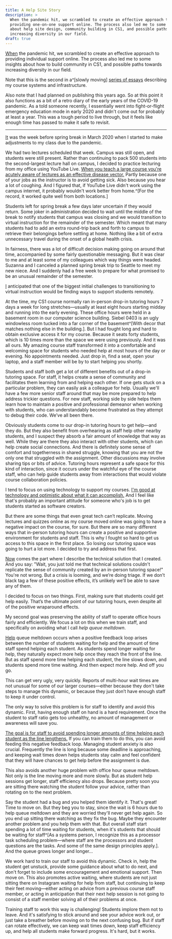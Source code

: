 ```yaml
---
title: A Help Site Story
description: >
  When the pandemic hit, we scrambled to create an effective approach to
  providing one-on-one support online. The process also led me to some insights
  about help site design, community building in CS1, and possible paths towards
  increasing diversity in our field.
draft: true
---
```


[When](-) the pandemic hit, we scrambled to create an effective approach to providing individual support online.
The process also led me to some insights about how to build community in CS1, and possible paths towards increasing diversity in our field.

Note that this is the second in a^[slowly moving] [series of essays](/essays/2022-04-08-my-cs1-backend) describing my course systems and infrastructure.

Also note that I had planned on publishing this years ago.
So at this point it also functions as a bit of a retro diary of the early years of the COVID-19 pandemic.
As a told someone recently, I essentially went into fight-or-flight emergency education mode in early 2020 and didn't come out for probably at least a year.
This was a tough period to live through, but it feels like enough time has passed to make it safe to revisit.

---

[It](-) was the week before spring break in March 2020 when I started to make adjustments to my class due to the pandemic.

We had two lectures scheduled that week.
Campus was still open, and students were still present.
Rather than continuing to pack 500 students into the second-largest lecture hall on campus, I decided to practice lecturing from my office using YouTube Live.
[When you teach a large course you're acutely aware of lectures as an effective disease vector.](+)
Partly because one of your jobs as the instructor is to avoid getting sick.
Also because you hear a lot of coughing.
And I figured that, if YouTube Live didn't work using the campus internet, it probably wouldn't work better from home.^[For the record, it worked quite well from both locations.]

Students left for spring break a few days later uncertain if they would return.
Some joker in administration decided to wait until the middle of the break to notify students that campus was closing and we would transition to virtual instruction for the remainder of the semester.
Which meant that many students had to add an extra round-trip back and forth to campus to retrieve their belongings before settling at home.
Nothing like a bit of extra unnecessary travel during the onset of a global health crisis.

In fairness, there was a lot of difficult decision making going on around that time, accompanied by some fairly questionable messaging.
But it was clear to me and at least some of my colleagues which way things were headed.
Suzanna and I canceled a planned spring break trip to Seattle to meet my new niece.
And I suddenly had a free week to prepare for what promised to be an unusual remainder of the semester.

[I](-) anticipated that one of the biggest initial challenges to transitioning to virtual instruction would be finding ways to support students remotely.

At the time, my CS1 course normally ran in-person drop-in tutoring hours 7 days a week for long stretches—usually at least eight hours starting midday and running into the early evening.
These office hours were held in a basement room in our computer science building.
Siebel 0403 is an ugly windowless room tucked into a far corner of the basement^[With decor that matches nothing else in the building.].
But I had fought long and hard to obtain exclusive access it for my course.
Because it seats forty students, which is 10 times more than the space we were using previously.
And it was all ours.
My amazing course staff transformed it into a comfortable and welcoming space for students who needed help at most hours of the day or evening.
No appointments needed.
Just drop in, find a seat, open your laptop, and a staff member will be by to start helping you shortly.

Students and staff both get a lot of different benefits out of a drop-in tutoring space.
For staff, it helps create a sense of community and facilitates them learning from and helping each other.
If one gets stuck on a particular problem, they can easily ask a colleague for help.
Usually we'll have a few more senior staff around that may be more prepared to help address trickier questions.
For new staff, working side by side helps them learn how to maintain a positive and professional demeanor when working with students, who can understandably become frustrated as they attempt to debug their code.
We’ve all been there.

Obviously students come to our drop-in tutoring hours to get help—and they do.
But they also benefit from overhearing as staff help other nearby students, and I suspect they absorb a fair amount of knowledge that way as well.
While they are there they also interact with other students, which can help create social connections.
And there is definitely some sense of comfort and togetherness in shared struggle, knowing that you are not the only one that struggled with the assignment.
Other discussions may involve sharing tips or bits of advice.
Tutoring hours represent a safe space for this kind of interaction, since it occurs under the watchful eye of the course staff, who can help guide students away from interactions that would violate course collaboration policies.

I tend to focus on using technology to support my courses.
[I'm good at technology and optimistic about what it can accomplish.](+)
And I feel like that's probably an important attitude for someone who's job is to get students started as software creators.

But there are some things that even great tech can’t replicate.
Moving lectures and quizzes online as my course moved online was going to have a negative impact on the course, for sure.
But there are so many different ways that in-person tutoring hours can create a positive and supportive environment for students and staff. 
This is why I fought so hard to get us access to this space in the first place.
So losing our tutoring space was going to hurt a lot more.
I decided to try and address that first.

[Now](-) comes the part where I describe the technical solution that I created.
And you say: "Wait, you just told me that technical solutions couldn't replicate the sense of community created by an in-person tutoring space!"
You're not wrong.
But a crisis is looming, and we’re doing triage.
If we don’t black tag a few of these positive effects, it’s unlikely we’ll be able to save any of them.

I decided to focus on two things.
First, making sure that students could get help easily.
That’s the ultimate point of our tutoring hours, even despite all of the positive wraparound effects.

My second goal was preserving the ability of staff to operate office hours fairly and efficiently.
We focus a lot on this when we train staff, and specifically on avoiding what I call _help queue meltdown_.

[Help](-) queue meltdown occurs when a positive feedback loop arises between the number of students waiting for help and the amount of time staff spend helping each student.
As students spend longer waiting for help, they naturally expect more help once they reach the front of the line.
But as staff spend more time helping each student, the line slows down, and students spend more time waiting.
And then expect more help.
And off you go.

This can get very ugly, very quickly.
Reports of multi-hour wait times are not unusual for some of our larger courses—either because they don't take steps to manage this dynamic, or because they just don’t have enough staff to keep it under control.

The only way to solve this problem is for staff to identify and avoid this dynamic.
First, having enough staff on hand is a hard requirement.
Once the student to staff ratio gets too unhealthy, no amount of management or awareness will save you.

[The goal is for staff to avoid spending longer amounts of time helping each student as the line lengthens.](+)
If you can train them to do this, you can avoid feeding this negative feedback loop.
Managing student anxiety is also crucial.
Frequently the line is long because some deadline is approaching, and keeping wait times down helps students stay calm and feel confident that they will have chances to get help before the assignment is due.

This also avoids another huge problem with office hour queue meltdown.
Not only is the line moving more and more slowly.
But as student help sessions get longer, staff efficiency also drops.
Because pretty soon you are sitting there watching the student follow your advice, rather than rotating on to the next problem.

Say the student had a bug and you helped them identify it.
That's great! Time to move on.
But they beg you to stay, since the wait is 6 hours due to help queue meltdown and they are worried they'll never get help again.
So you end up sitting there watching as they fix the bug.
Maybe they encounter another problem and you help them with that.
But overall staff start spending a lot of time waiting for students, when it's students that should be waiting for staff^[As a systems person, I recognize this as a processor task scheduling problem—where staff are the processors and student questions are the tasks. And some of the same design principles apply.].
And the queue grows longer and longer...

We work hard to train our staff to avoid this dynamic.
Check in, help the student get unstuck, provide some guidance about what to do next, and don't forget to include some encouragement and emotional support.
Then move on.
This also promotes active waiting, where students are not just sitting there on Instagram waiting for help from staff, but continuing to keep their feet moving—either acting on advice from a previous course staff member, or acting in anticipation that their next help session is not going to consist of a staff member solving all of their problems at once.

Training staff to work this way is challenging!
Students implore them not to leave.
And it's satisfying to stick around and see your advice work out, or just take a breather before moving on to the next confusing bug.
But if staff can rotate effectively, we can keep wait times down, keep staff efficiency up, and help all students make forward progress.
It's hard, but it works.